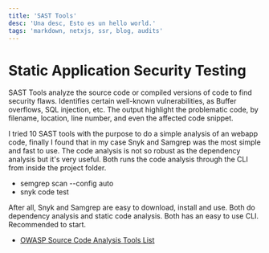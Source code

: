 ```yaml
---
title: 'SAST Tools'
desc: 'Una desc, Esto es un hello world.'
tags: 'markdown, netxjs, ssr, blog, audits'
---
```


# Static Application Security Testing

SAST Tools analyze the source code or compiled versions of code 
to find security flaws. Identifies certain well-known vulnerabilities, 
as Buffer overflows, SQL injection, etc. The output highlight the problematic code, by filename, location, 
line number, and even the affected code snippet.

I tried 10 SAST tools with the purpose to do a simple analysis of an webapp code, 
finally I found that in my case Snyk and Samgrep was the most simple and fast to use. 
The code analysis is not so robust as the dependency analysis but it's very useful.
Both runs the code analysis through the CLI from inside the project folder.

* semgrep scan --config auto
* snyk code test

After all, Snyk and Samgrep are easy to download, install and use. Both do dependency analysis and static code analysis. Both has an easy to use CLI. Recommended to start.

* <u><a href="https://owasp.org/www-community/Source_Code_Analysis_Tools" target="_blank">OWASP Source Code Analysis Tools List</a></u>